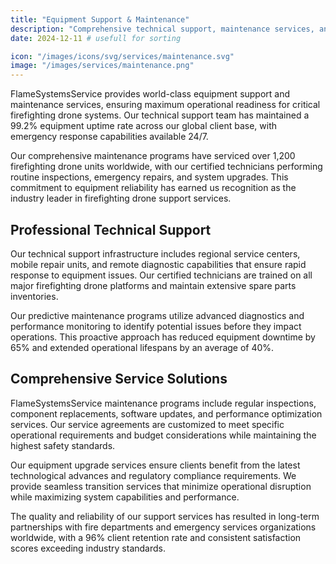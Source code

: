 ```yaml
---
title: "Equipment Support & Maintenance"
description: "Comprehensive technical support, maintenance services, and hardware solutions for firefighting drone systems"
date: 2024-12-11 # usefull for sorting

icon: "/images/icons/svg/services/maintenance.svg"
image: "/images/services/maintenance.png"
---
```


FlameSystemsService provides world-class equipment support and maintenance services, ensuring maximum operational readiness for critical firefighting drone systems. Our technical support team has maintained a 99.2% equipment uptime rate across our global client base, with emergency response capabilities available 24/7.

Our comprehensive maintenance programs have serviced over 1,200 firefighting drone units worldwide, with our certified technicians performing routine inspections, emergency repairs, and system upgrades. This commitment to equipment reliability has earned us recognition as the industry leader in firefighting drone support services.

## Professional Technical Support

Our technical support infrastructure includes regional service centers, mobile repair units, and remote diagnostic capabilities that ensure rapid response to equipment issues. Our certified technicians are trained on all major firefighting drone platforms and maintain extensive spare parts inventories.

<ImageList>
  <ImageItem
    imageSrc="/images/services/maintenance-bg.png"
    imageAlt="Technician performing maintenance on firefighting drone"
    video_src="/videos/maintenance-demo.mp4"
    video_id="maintenance-video"
    video_provider="html5"
  />
</ImageList>

Our predictive maintenance programs utilize advanced diagnostics and performance monitoring to identify potential issues before they impact operations. This proactive approach has reduced equipment downtime by 65% and extended operational lifespans by an average of 40%.

## Comprehensive Service Solutions

FlameSystemsService maintenance programs include regular inspections, component replacements, software updates, and performance optimization services. Our service agreements are customized to meet specific operational requirements and budget considerations while maintaining the highest safety standards.

Our equipment upgrade services ensure clients benefit from the latest technological advances and regulatory compliance requirements. We provide seamless transition services that minimize operational disruption while maximizing system capabilities and performance.

The quality and reliability of our support services has resulted in long-term partnerships with fire departments and emergency services organizations worldwide, with a 96% client retention rate and consistent satisfaction scores exceeding industry standards.
